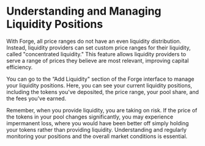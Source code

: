 # **Understanding and Managing Liquidity Positions**

With Forge, all price ranges do not have an even liquidity distribution. Instead, liquidity providers can set custom price ranges for their liquidity, called "concentrated liquidity." This feature allows liquidity providers to serve a range of prices they believe are most relevant, improving capital efficiency.

You can go to the “Add Liquidity" section of the Forge interface to manage your liquidity positions. Here, you can see your current liquidity positions, including the tokens you've deposited, the price range, your pool share, and the fees you've earned.

Remember, when you provide liquidity, you are taking on risk. If the price of the tokens in your pool changes significantly, you may experience impermanent loss, where you would have been better off simply holding your tokens rather than providing liquidity. Understanding and regularly monitoring your positions and the overall market conditions is essential.